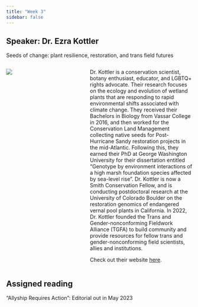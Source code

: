 ```yaml
---
title: "Week 3"
sidebar: false
---
```


## Speaker: Dr. Ezra Kottler

[Seeds of change: plant resilience, restoration, and trans field futures]{.custom-subtitle}

::: columns
::: {.column width="35%"}
![](/img/EzraKottler.jpeg)
:::

::: {.column width="5%"}
:::

::: {.column width="60%"}
Dr. Kottler is a conservation scientist, botany enthusiast, educator, and LGBTQ+ rights advocate. Their research focuses on the ecology and evolution of wetland plants that are responding to rapid environmental shifts associated with climate change. They received their Bachelors in Biology from Vassar College in 2016, and then worked for the Conservation Land Management collecting native seeds for Post-Hurricane Sandy restoration projects in the mid-Atlantic. Following this, they earned their PhD at George Washington University for their dissertation entitled "Genotype by environment interactions of a high marsh foundation species affected by sea-level rise". Dr. Kottler is now a Smith Conservation Fellow, and is conducting postdoctoral research at the University of Colorado Boulder on the restoration genomics of endangered vernal pool plants in California. In 2022, Dr. Kottler founded the Trans and Gender-nonconforming Fieldwork Alliance (TGFA) to build community and provide resources for fellow trans and gender-nonconforming field scientists, allies and institutions.

Check out their website [here](https://ezrakottler.wixsite.com/plantsci){.uri}.
:::
:::

## Assigned reading

"Allyship Requires Action": Editorial out in May 2023
